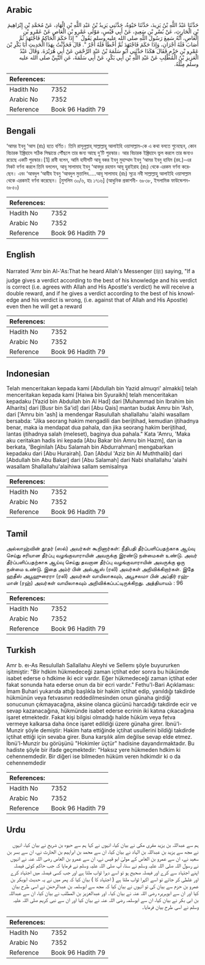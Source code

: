 ## Arabic


<div dir="rtl" lang="ar" style={{fontSize:'larger',backgroundColor:'#f8f9fa',padding:20}}>
حَدَّثَنَا عَبْدُ اللَّهِ بْنُ يَزِيدَ، حَدَّثَنَا حَيْوَةُ، حَدَّثَنِي يَزِيدُ بْنُ عَبْدِ اللَّهِ بْنِ الْهَادِ، عَنْ مُحَمَّدِ بْنِ إِبْرَاهِيمَ بْنِ الْحَارِثِ، عَنْ بُسْرِ بْنِ سَعِيدٍ، عَنْ أَبِي قَيْسٍ، مَوْلَى عَمْرِو بْنِ الْعَاصِ عَنْ عَمْرِو بْنِ الْعَاصِ، أَنَّهُ سَمِعَ رَسُولَ اللَّهِ صلى الله عليه وسلم يَقُولُ ‏ "‏ إِذَا حَكَمَ الْحَاكِمُ فَاجْتَهَدَ ثُمَّ أَصَابَ فَلَهُ أَجْرَانِ، وَإِذَا حَكَمَ فَاجْتَهَدَ ثُمَّ أَخْطَأَ فَلَهُ أَجْرٌ ‏"‏‏.‏ قَالَ فَحَدَّثْتُ بِهَذَا الْحَدِيثِ أَبَا بَكْرِ بْنَ عَمْرِو بْنِ حَزْمٍ فَقَالَ هَكَذَا حَدَّثَنِي أَبُو سَلَمَةَ بْنُ عَبْدِ الرَّحْمَنِ عَنْ أَبِي هُرَيْرَةَ‏.‏ وَقَالَ عَبْدُ الْعَزِيزِ بْنُ الْمُطَّلِبِ عَنْ عَبْدِ اللَّهِ بْنِ أَبِي بَكْرٍ، عَنْ أَبِي سَلَمَةَ، عَنِ النَّبِيِّ صلى الله عليه وسلم مِثْلَهُ‏.‏
</div>
<div style={{backgroundColor:'#f8f9fa',padding:20, marginBottom: 10}}><table> <thead> <tr> <th>References:</th> <th></th> </tr> </thead> <tbody><tr><td>Hadith No</td><td>7352</td></tr><tr><td>Arabic No</td><td>7352</td></tr><tr><td>Reference</td><td>Book 96 Hadith 79</td></tr></tbody></table></div>

## Bengali


<div dir="ltr" lang="bn" style={{fontSize:'larger',backgroundColor:'#f8f9fa',padding:20}}>
‘আমর ইবনু ‘আস (রাঃ) হতে বর্ণিত। তিনি রাসূলুল্লাহ্ সাল্লাল্লাহু আলাইহি ওয়াসাল্লাম-কে এ কথা বলতে শুনেছেন, কোন বিচারক ইজ্তিহাদে সঠিক সিদ্ধান্তে পৌঁছলে তার জন্য আছে দু’টি পুরস্কার। আর বিচারক ইজ্তিহাদে ভুল করলে তার জন্যও রয়েছে একটি পুরস্কার।[1] রাবী বলেন, আমি হাদীসটি আবূ বকর ইবনু মুহাম্মাদ ইবনু ‘আমর ইবনু হাযিম (রহ.)-এর নিকট বর্ণনা করলে তিনি বললেন, আবূ সালামাহ ইবনু ‘আবদুর রহমান আবূ হুরাইরাহ (রাঃ) থেকে এরকম বর্ণনা করেছেন। এবং ‘আবদুল ‘আযীয ইবনু ‘আবদুল মুত্তালিব.....আবূ সালামাহ (রাঃ) সূত্রে নবী সাল্লাল্লাহু আলাইহি ওয়াসাল্লাম থেকে এরকমই বর্ণনা করেছেন। [মুসলিম ৩০/৬, হাঃ ১৭১৬] (আধুনিক প্রকাশনী- ৬৮৩৮, ইসলামিক ফাউন্ডেশন- ৬৮৫০)
</div>
<div style={{backgroundColor:'#f8f9fa',padding:20, marginBottom: 10}}><table> <thead> <tr> <th>References:</th> <th></th> </tr> </thead> <tbody><tr><td>Hadith No</td><td>7352</td></tr><tr><td>Arabic No</td><td>7352</td></tr><tr><td>Reference</td><td>Book 96 Hadith 79</td></tr></tbody></table></div>

## English


<div dir="ltr" lang="en" style={{fontSize:'larger',backgroundColor:'#f8f9fa',padding:20}}>
Narrated 'Amr bin Al-'As:That he heard Allah's Messenger (ﷺ) saying, "If a judge gives a verdict according to the best of his knowledge and his verdict is correct (i.e. agrees with Allah and His Apostle's verdict) he will receive a double reward, and if he gives a verdict according to the best of his knowledge and his verdict is wrong, (i.e. against that of Allah and His Apostle) even then he will get a reward
</div>
<div style={{backgroundColor:'#f8f9fa',padding:20, marginBottom: 10}}><table> <thead> <tr> <th>References:</th> <th></th> </tr> </thead> <tbody><tr><td>Hadith No</td><td>7352</td></tr><tr><td>Arabic No</td><td>7352</td></tr><tr><td>Reference</td><td>Book 96 Hadith 79</td></tr></tbody></table></div>

## Indonesian


<div dir="ltr" lang="id" style={{fontSize:'larger',backgroundColor:'#f8f9fa',padding:20}}>
Telah menceritakan kepada kami [Abdullah bin Yazid almuqri' almakki] telah menceritakan kepada kami [Haiwa bin Syuraikh] telah menceritakan kepadaku [Yazid bin Abdullah bin Al Had] dari [Muhammad bin Ibrahim bin Alharits] dari [Busr bin Sa'id] dari [Abu Qais] mantan budak Amru bin 'Ash, dari ['Amru bin 'ash] ia mendengar Rasulullah shallallahu 'alaihi wasallam bersabda: "Jika seorang hakim mengadili dan berijtihad, kemudian ijtihadnya benar, maka ia mendapat dua pahala, dan jika seorang hakim berijtihad, lantas ijtihadnya salah (meleset), baginya dua pahala." Kata 'Amru, 'Maka aku ceritakan hadis ini kepada [Abu Bakar bin Amru bin Hazm], dan ia berkata, 'Beginilah [Abu Salamah bin Abdurrahman] mengabarkan kepadaku dari [Abu Hurairah]. Dan [Abdul 'Aziz bin Al Muththalib] dari [Abdullah bin Abu Bakar] dari [Abu Salamah] dari Nabi shallallahu 'alaihi wasallam Shallallahu'alaihiwa sallam semisalnya
</div>
<div style={{backgroundColor:'#f8f9fa',padding:20, marginBottom: 10}}><table> <thead> <tr> <th>References:</th> <th></th> </tr> </thead> <tbody><tr><td>Hadith No</td><td>7352</td></tr><tr><td>Arabic No</td><td>7352</td></tr><tr><td>Reference</td><td>Book 96 Hadith 79</td></tr></tbody></table></div>

## Tamil


<div dir="ltr" lang="ta" style={{fontSize:'larger',backgroundColor:'#f8f9fa',padding:20}}>
அல்லாஹ்வின் தூதர் (ஸல்) அவர்கள் கூறினார்கள்: நீதிபதி தீர்ப்பளிப்பதற்காக ஆய்வு செய்து சரியான தீர்ப்பு வழங்குவாராயின் அவருக்கு இரண்டு நன்மைகள் உண்டு. அவர் தீர்ப்பளிப்பதற்காக ஆய்வு செய்து தவறான தீர்ப்பு வழங்குவாராயின் அவருக்கு ஒரு நன்மை உண்டு. இதை அம்ர் பின் அல்ஆஸ் (ரலி) அவர்கள் அறிவிக்கிறார்கள். இதே ஹதீஸ் அபூஹுரைரா (ரலி) அவர்கள் வாயிலாகவும், அபூசலமா பின் அப்திர் ரஹ்மான் (ரஹ்) அவர்கள் வாயிலாகவும் அறிவிக்கப்பட்டிருக்கிறது. அத்தியாயம் : 96
</div>
<div style={{backgroundColor:'#f8f9fa',padding:20, marginBottom: 10}}><table> <thead> <tr> <th>References:</th> <th></th> </tr> </thead> <tbody><tr><td>Hadith No</td><td>7352</td></tr><tr><td>Arabic No</td><td>7352</td></tr><tr><td>Reference</td><td>Book 96 Hadith 79</td></tr></tbody></table></div>

## Turkish


<div dir="ltr" lang="tr" style={{fontSize:'larger',backgroundColor:'#f8f9fa',padding:20}}>
Amr b. eı-As Resulullah Sallallahu Aleyhi ve Sellemı şöyle buyururken işitmiştir: "Bir hdkim hükmedeceği zaman içtihat eder sonra bu hükümde isabet ederse o hdkime iki ecir vardır. Eğer hükmedeceği zaman içtihat eder fakat sonunda hata ederse onun da bir ecri vardır." Fethu'l-Bari Açıklaması: İmam Buhari yukarıda attığı başlıkla bir hakim içtihat edip, yanıldığı takdirde hükmünün veya fetvasının reddedilmesinden onun günaha girdiği sonucunun çıkmayacağına, aksine olanca gücünü harcadığı takdirde ecir ve sevap kazanacağına, hükmünde isabet ederse ecrinin iki katına çıkacağına işaret etmektedir. Fakat kişi bilgisi olmadığı halde hüküm veya fetva vermeye kalkarsa daha önce işaret edildiği üzere günaha girer. İbnü'l-Munzir şöyle demiştir: Hakim hata ettiğinde içtihat usullerini bildiği takdirde içtihat ettiği için sevaba girer. Buna karşılık alim değilse sevap elde etmez. İbnü'l-Munzir bu görüşünü "Hokimler üçtür" hadisine dayandırmaktadır. Bu hadiste şöyle bir ifade geçmektedir: "Haksız yere hükmeden hdkim ki cehennemdedir. Bir diğeri ise bilmeden hüküm veren hdkimdir ki o da cehennemdedir
</div>
<div style={{backgroundColor:'#f8f9fa',padding:20, marginBottom: 10}}><table> <thead> <tr> <th>References:</th> <th></th> </tr> </thead> <tbody><tr><td>Hadith No</td><td>7352</td></tr><tr><td>Arabic No</td><td>7352</td></tr><tr><td>Reference</td><td>Book 96 Hadith 79</td></tr></tbody></table></div>

## Urdu


<div dir="rtl" lang="ur" style={{fontSize:'larger',backgroundColor:'#f8f9fa',padding:20}}>
ہم سے عبداللہ بن یزید مقری مکی نے بیان کیا، انہوں نے کہا ہم سے حیوہ بن شریح نے بیان کیا، انہوں نے مجھ سے یزید بن عبداللہ بن الہاد نے بیان کیا، ان سے محمد بن ابراہیم بن الحارث نے، ان سے بسر بن سعید نے، ان سے عمرو بن العاص کے مولیٰ ابو قیس نے، ان سے عمرو بن العاص رضی اللہ عنہ نے انہوں نے رسول اللہ صلی اللہ علیہ وسلم نے سنا، آپ صلی اللہ علیہ وسلم نے فرمایا کہ جب حاکم کوئی فیصلہ اپنے اجتہاد سے کرے اور فیصلہ صحیح ہو تو اسے دہرا ثواب ملتا ہے اور جب کسی فیصلہ میں اجتہاد کرے اور غلطی کر جائے تو اسے اکہرا ثواب ملتا ہے ( اجتہاد کا ) بیان کیا کہ پھر میں نے یہ حدیث ابوبکر بن عمرو بن حزم سے بیان کی تو انہوں نے بیان کیا کہ مجھ سے ابوسلمہ بن عبدالرحمٰن نے اسی طرح بیان کیا اور ان سے ابوہریرہ رضی اللہ عنہ نے بیان کیا۔ اور عبدالعزیز بن المطلب نے بیان کیا، ان سے عبداللہ بن ابی بکر نے بیان کیا، ان سے ابوسلمہ رضی اللہ عنہ نے بیان کیا اور ان سے نبی کریم صلی اللہ علیہ وسلم نے اسی طرح بیان فرمایا۔
</div>
<div style={{backgroundColor:'#f8f9fa',padding:20, marginBottom: 10}}><table> <thead> <tr> <th>References:</th> <th></th> </tr> </thead> <tbody><tr><td>Hadith No</td><td>7352</td></tr><tr><td>Arabic No</td><td>7352</td></tr><tr><td>Reference</td><td>Book 96 Hadith 79</td></tr></tbody></table></div>